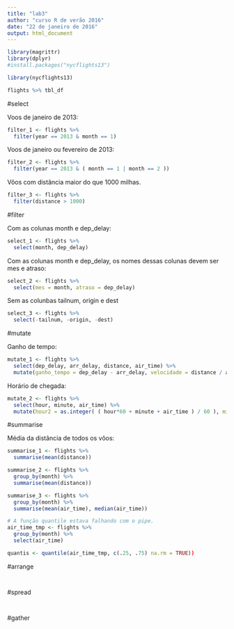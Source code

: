---
title: "lab3"
author: "curso R de verão 2016"
date: "22 de janeiro de 2016"
output: html_document
---

```{r setup, include=FALSE}
library(magrittr)
library(dplyr)
#install.packages("nycflights13")

library(nycflights13)

flights %>% tbl_df

```

#select

Voos de janeiro de 2013:

```{r}
filter_1 <- flights %>% 
  filter(year == 2013 & month == 1)

```

Voos de janeiro ou fevereiro de 2013:
```{r}
filter_2 <- flights %>% 
  filter(year == 2013 & ( month == 1 | month == 2 ))
```

Vôos com distância maior do que 1000 milhas.

```{r}
filter_3 <- flights %>% 
  filter(distance > 1000)
```

#filter

Com as colunas month e dep_delay:
```{r}

select_1 <- flights %>% 
  select(month, dep_delay)

```

Com as colunas month e dep_delay, os nomes dessas colunas devem ser mes e atraso:

```{r} 

select_2 <- flights %>% 
  select(mes = month, atraso = dep_delay)

```

Sem as colunbas tailnum, origin e dest

```{r}  

select_3 <- flights %>% 
  select(-tailnum, -origin, -dest)

```

#mutate

Ganho de tempo:

```{r}

mutate_1 <- flights %>%
  select(dep_delay, arr_delay, distance, air_time) %>% 
  mutate(ganho_tempo = dep_delay - arr_delay, velocidade = distance / air_time * 60)

```

Horário de chegada: 

```{r}

mutate_2 <- flights %>%
  select(hour, minute, air_time) %>% 
  mutate(hour2 = as.integer( ( hour*60 + minute + air_time ) / 60 ), minute2 = hour*60 + minute + air_time - hour2*60)

```

#summarise

Média da distância de todos os vôos:

```{r}

summarise_1 <- flights %>% 
  summarise(mean(distance))

```

```{r}

summarise_2 <- flights %>% 
  group_by(month) %>% 
  summarise(mean(distance))

```

```{r}

summarise_3 <- flights %>%
  group_by(month) %>% 
  summarise(mean(air_time), median(air_time))

# A função quantile estava falhando com o pipe.
air_time_tmp <- flights %>% 
  group_by(month) %>% 
  select(air_time)

quantis <- quantile(air_time_tmp, c(.25, .75) na.rm = TRUE))

```

#arrange

```{r}

```

```{r}

```

#spread
```{r}

```

```{r}

```

#gather

```{r}

```

